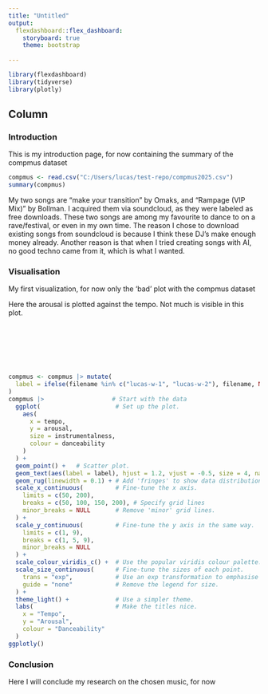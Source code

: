 ```yaml
---
title: "Untitled"
output: 
  flexdashboard::flex_dashboard:
    storyboard: true
    theme: bootstrap
    
---
```


```r
library(flexdashboard)
library(tidyverse)
library(plotly)
```

Column {data-width=650}
-----------------------------------------------------------------------

### Introduction

This is my introduction page, for now containing the summary of the compmus dataset
```r
compmus <- read.csv("C:/Users/lucas/test-repo/compmus2025.csv")
summary(compmus)
``` 

My two songs are "make your transition" by Omaks, and "Rampage (VIP Mix)" by Bollman. I acquired them via soundcloud, as they were labeled as free downloads.  These two songs are among my favourite to dance to on a rave/festival, or even in my own time. The reason I chose to download existing songs from soundcloud is because I think these DJ's make enough money already. Another reason is that when I tried creating songs with AI, no good techno came from it, which is what I wanted.


### Visualisation
My first visualization, for now only the 'bad' plot with the compmus dataset

Here the arousal is plotted against the tempo. Not much is visible in this plot.

<br>
<br>
<br>
<br>
<br>

```r
compmus <- compmus |> mutate(
  label = ifelse(filename %in% c("lucas-w-1", "lucas-w-2"), filename, NA)  # Label only Lucas' songs
)
compmus |>                   # Start with the data
  ggplot(                     # Set up the plot.
    aes(
      x = tempo,
      y = arousal,
      size = instrumentalness,
      colour = danceability
    )
  ) +
  geom_point() +   # Scatter plot.
  geom_text(aes(label = label), hjust = 1.2, vjust = -0.5, size = 4, na.rm = TRUE) +
  geom_rug(linewidth = 0.1) + # Add 'fringes' to show data distribution.
  scale_x_continuous(         # Fine-tune the x axis.
    limits = c(50, 200),
    breaks = c(50, 100, 150, 200), # Specify grid lines
    minor_breaks = NULL       # Remove 'minor' grid lines.
  ) +
  scale_y_continuous(         # Fine-tune the y axis in the same way.
    limits = c(1, 9),
    breaks = c(1, 5, 9),
    minor_breaks = NULL
  ) +
  scale_colour_viridis_c() +  # Use the popular viridis colour palette.
  scale_size_continuous(      # Fine-tune the sizes of each point.
    trans = "exp",            # Use an exp transformation to emphasise loud..
    guide = "none"            # Remove the legend for size.
  ) +
  theme_light() +             # Use a simpler theme.
  labs(                       # Make the titles nice.
    x = "Tempo",
    y = "Arousal",
    colour = "Danceability"
  )
ggplotly()
```

### Conclusion

Here I will conclude my research on the chosen music, for now 


